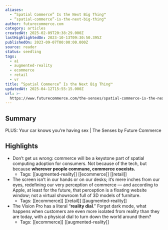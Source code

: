 ```yaml
---
aliases:
  - “Spatial Commerce” Is the Next Big Thing™
  - “spatial-commerce”-is-the-next-big-thing™
author: futurecommerce.com
category: articles
createdAt: 2025-02-09T20:38:29.000Z
lastHighlightedOn: 2023-10-13T09:30:50.395Z
publishedOn: 2023-09-07T00:00:00.000Z
source: reader
status: seedling
tags:
  - ai
  - augmented-reality
  - ecommerce
  - retail
  - vr
title: “Spatial Commerce” Is the Next Big Thing™
updatedAt: 2025-04-12T15:55:15.000Z
url: >-
  https://www.futurecommerce.com/the-senses/spatial-commerce-is-the-next-big-thing-tm
---
```

## Summary

PLUS: Your car knows you’re having sex | The Senses by Future Commerce

## Highlights

- Don’t get us wrong: commerce will be a keystone part of spatial computing adoption for consumers. Not because of the tech, but because **wherever people commune, commerce coexists.**
    - Tags: [[augmented-reality]] [[ecommerce]] [[retail]]
- The screen isn’t in our hands or on our desks; it’s mere inches from our eyes, redefining our very perception of commerce — and according to Apple, at least for the future, that perception is a floating website window; not a virtual showroom full of 3D models of furniture.
    - Tags: [[ecommerce]] [[retail]] [[augmented-reality]]
- The Vision Pro has a literal “**reality dial**.” Forget dark mode, what happens when customers are even more isolated from reality than they are today, with a physical dial to turn down the world around them?
    - Tags: [[ecommerce]] [[augmented-reality]]
